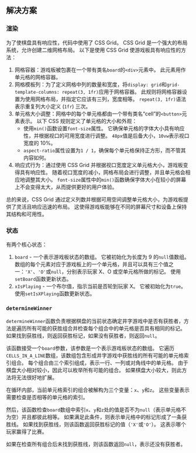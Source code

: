 
## 解决方案

### 渲染

为了使棋盘具有响应性，代码中使用了 CSS Grid。 CSS Grid 是一个强大的布局系统，允许创建二维网格布局。 以下是使用 CSS Grid 使游戏板具有响应性的方法：

1. 网格容器：游戏板被包裹在一个带有类名`board`的`<div>`元素中。 此元素用作单元格的网格容器。
2. 网格模板列：为了定义网格中列的数量和宽度，将`display: grid`和`grid-template-columns: repeat(3, 1fr)`应用于网格容器。 此规则将网格容器设置为使用网格布局，并指定它应该有三列，宽度相等。 `repeat(3, 1fr)`语法表示重复列大小定义 (`1fr`) 三次。
3. 单元格大小调整：网格中的每个单元格都由一个带有类名“cell”的`<button>`元素表示。 以下 CSS 规则定义了单元格的大小和外观：
   * 使用`min()`函数设置`font-size`属性。 它确保单元格的字体大小具有响应性，并根据视口的可用宽度进行调整。 `48px`值是后备大小，`10vw`表示视口宽度的 10%。
   * `aspect-ratio`属性设置为`1 / 1`，确保每个单元格保持正方形，而不管其内容如何。
4. 响应式行为：通过使用 CSS Grid 并根据视口宽度定义单元格大小，游戏板变得具有响应性。 随着视口宽度的减小，网格布局会进行调整，并且单元格会相应地调整其大小。 `font-size`属性中的`min()`函数确保字体大小在较小的屏幕上不会变得太大，从而提供更好的用户体验。

总的来说，CSS Grid 通过定义列数并根据可用空间调整单元格大小，为游戏板提供了灵活且响应迅速的布局。 这使得游戏板能够在不同的屏幕尺寸和设备上保持其结构和可用性。

### 状态

有两个核心状态：

1. `board` - 一个表示游戏板状态的数组。 它被初始化为长度为 9 的`null`值数组。 数组的每个元素对应于游戏板上的一个单元格，并且可以具有三个值之一：`'X'`、`'O'`或`null`，分别表示玩家 X、O 或空单元格所做的标记。 使用`setBoard`函数更新状态。
2. `xIsPlaying` - 一个布尔值，指示当前是否轮到玩家 X。 它被初始化为`true`。 使用`setIsXPlaying`函数更新状态。

### `determineWinner`

`determineWinner`函数负责根据棋盘的当前状态确定井字游戏中是否有获胜者，方法是遍历所有可能的获胜组合并检查每个组合中的单元格是否具有相同的标记。 如果找到获胜线，则返回获胜标记，如果没有获胜者，则返回`null`。

该函数接受一个`board`参数，该参数是一个表示游戏板状态的数组。 它遍历`CELLS_IN_A_LINE`数组，该数组包含形成井字游戏中获胜线的所有可能的单元格索引组合。 每个组合由三个索引组成，表示一行、一列或对角线中的单元格。 由于棋盘大小相对较小，因此可以枚举所有可能的组合。 如果棋盘大小较大，则此方法将无法很好地扩展。

在循环内部，当前单元格索引的组合被解构为三个变量：`x`、`y`和`z`。 这些变量表示需要检查是否相等的单元格的索引。

然后，该函数检查`board`数组中索引`x`、`y`和`z`处的值是否不为`null`（表示单元格不为空）并且都彼此相等。 如果满足此条件，则表示单元格中的标记形成了一条获胜线。 如果找到获胜线，则该函数返回获胜标记的值（`'X'`或`'O'`）。 这表示哪个玩家赢得了比赛。

如果在检查所有组合后未找到获胜线，则该函数返回`null`，表示还没有获胜者。

<TestCases />

<A11y />
